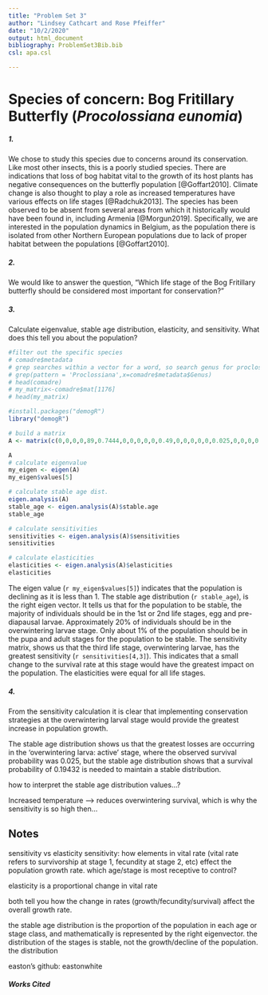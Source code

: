 ```yaml
---
title: "Problem Set 3"
author: "Lindsey Cathcart and Rose Pfeiffer"
date: "10/2/2020"
output: html_document
bibliography: ProblemSet3Bib.bib
csl: apa.csl

---
```


# Species of concern: Bog Fritillary Butterfly (*Procolossiana eunomia*)

##### 1. 
We chose to study this species due to concerns around its conservation.
Like most other insects, this is a poorly studied species. There are
indications that loss of bog habitat vital to the growth of its host
plants has negative consequences on the butterfly population
[@Goffart2010]. Climate change is also thought to play a role as increased
temperatures have various effects on life stages [@Radchuk2013]. The
species has been observed to be absent from several areas from which it
historically would have been found in, including Armenia [@Morgun2019].
Specifically, we are interested in the population dynamics in Belgium, as
the population there is isolated from other Northern European populations
due to lack of proper habitat between the populations [@Goffart2010].


##### 2. 
 We would like to answer the question, "Which life stage of the Bog Fritillary butterfly should be considered most important for conservation?"


##### 3.
Calculate eigenvalue, stable age distribution, elasticity, and sensitivity. What does this tell you about the population?

```r

#filter out the specific species
# comadre$metadata 
# grep searches within a vector for a word, so search genus for proclossiama
# grep(pattern = 'Proclossiana',x=comadre$metadata$Genus)
# head(comadre)
# my_matrix<-comadre$mat[1176]
# head(my_matrix)

#install.packages("demogR")
library("demogR")

# build a matrix
A <- matrix(c(0,0,0,0,89,0.7444,0,0,0,0,0,0.49,0,0,0,0,0,0.025,0,0,0,0,0,0.75,0), nr = 5, byrow=TRUE)
```


```r
A
# calculate eigenvalue
my_eigen <- eigen(A)
my_eigen$values[5]

# calculate stable age dist.
eigen.analysis(A)
stable_age <- eigen.analysis(A)$stable.age
stable_age

# calculate sensitivities
sensitivities <- eigen.analysis(A)$sensitivities
sensitivities

# calculate elasticities
elasticities <- eigen.analysis(A)$elasticities
elasticities

```
The eigen value (`r my_eigen$values[5]`) indicates that the population is declining as it is less than 1. 
The stable age distribution (`r stable_age`), is the right eigen vector.
It tells us that for the population to be stable, the majority of
individuals should be in the 1st or 2nd life stages, egg and pre-diapausal
larvae. Approximately 20% of individuals should be in the overwintering
larvae stage. Only about 1% of the population should be in the pupa and
adult stages for the population to be stable. 
The sensitivity matrix, shows us that the third life stage, overwintering
larvae, has the greatest sensitivity (`r sensitivities[4,3]`). This
indicates that a small change to the survival rate at this stage would
have the greatest impact on the population. The elasticities were equal
for all life stages.

##### 4. 
From the sensitivity calculation it is clear that implementing
conservation strategies at the overwintering larval stage would provide
the greatest increase in population growth. 


The stable age distribution shows us that the greatest losses are occurring in the 'overwintering larva: active' stage, where the observed survival probability was 0.025, but the stable age distribution shows that a survival probability of 0.19432 is needed to maintain a stable distribution.


how to interpret the stable age distribution values...?

Increased temperature --> reduces overwintering survival, which is why the sensitivity is so high then...


## Notes
sensitivity vs elasticity
sensitivity: how elements in vital rate (vital rate refers to survivorship at stage 1, fecundity at stage 2, etc) effect the population growth rate. which age/stage is most receptive to control?

elasticity is a proportional change in vital rate

both tell you how the change in rates (growth/fecundity/survival) affect the overall growth rate.  

the stable age distribution is the proportion of the population in each age or stage class, and mathematically is represented by the right eigenvector. the distribution of the stages is stable, not the growth/decline of the population. the distribution

easton's github: eastonwhite

##### Works Cited


















